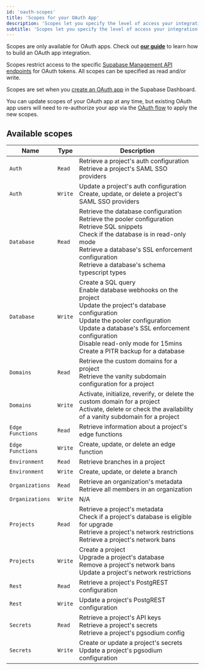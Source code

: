 ```yaml
---
id: 'oauth-scopes'
title: 'Scopes for your OAuth App'
description: 'Scopes let you specify the level of access your integration needs'
subtitle: 'Scopes let you specify the level of access your integration needs'
---
```


<Admonition type="note">

Scopes are only available for OAuth apps. Check out [**our guide**](/docs/guides/platform/oauth-apps/build-a-supabase-integration) to learn how to build an OAuth app integration.

</Admonition>

Scopes restrict access to the specific [Supabase Management API endpoints](/docs/reference/api/introduction) for OAuth tokens. All scopes can be specified as read and/or write.

Scopes are set when you [create an OAuth app](/docs/guides/platform/oauth-apps/build-a-supabase-integration#create-an-oauth-app) in the Supabase Dashboard.

You can update scopes of your OAuth app at any time, but existing OAuth app users will need to re-authorize your app via the [OAuth flow](/docs/guides/integrations/build-a-supabase-integration#implementing-the-oauth-20-flow) to apply the new scopes.

## Available scopes

| Name             | Type    | Description                                                                                                                                                                                                                                                                            |
| ---------------- | ------- | -------------------------------------------------------------------------------------------------------------------------------------------------------------------------------------------------------------------------------------------------------------------------------------- |
| `Auth`           | `Read`  | Retrieve a project's auth configuration<br/>Retrieve a project's SAML SSO providers                                                                                                                                                                                                    |
| `Auth`           | `Write` | Update a project's auth configuration<br/>Create, update, or delete a project's SAML SSO providers                                                                                                                                                                                     |
| `Database`       | `Read`  | Retrieve the database configuration<br/>Retrieve the pooler configuration<br/>Retrieve SQL snippets<br/>Check if the database is in read-only mode<br/>Retrieve a database's SSL enforcement configuration<br/>Retrieve a database's schema typescript types                           |
| `Database`       | `Write` | Create a SQL query<br/>Enable database webhooks on the project<br/>Update the project's database configuration<br/>Update the pooler configuration<br/>Update a database's SSL enforcement configuration<br/>Disable read-only mode for 15mins<br/>Create a PITR backup for a database |
| `Domains`        | `Read`  | Retrieve the custom domains for a project<br/>Retrieve the vanity subdomain configuration for a project                                                                                                                                                                                |
| `Domains`        | `Write` | Activate, initialize, reverify, or delete the custom domain for a project<br/>Activate, delete or check the availability of a vanity subdomain for a project                                                                                                                           |
| `Edge Functions` | `Read`  | Retrieve information about a project's edge functions                                                                                                                                                                                                                                  |
| `Edge Functions` | `Write` | Create, update, or delete an edge function                                                                                                                                                                                                                                             |
| `Environment`    | `Read`  | Retrieve branches in a project                                                                                                                                                                                                                                                         |
| `Environment`    | `Write` | Create, update, or delete a branch                                                                                                                                                                                                                                                     |
| `Organizations`  | `Read`  | Retrieve an organization's metadata<br/>Retrieve all members in an organization                                                                                                                                                                                                        |
| `Organizations`  | `Write` | N/A                                                                                                                                                                                                                                                                                    |
| `Projects`       | `Read`  | Retrieve a project's metadata<br/>Check if a project's database is eligible for upgrade<br/>Retrieve a project's network restrictions<br/>Retrieve a project's network bans                                                                                                            |
| `Projects`       | `Write` | Create a project<br/>Upgrade a project's database<br/>Remove a project's network bans<br/>Update a project's network restrictions                                                                                                                                                      |
| `Rest`           | `Read`  | Retrieve a project's PostgREST configuration                                                                                                                                                                                                                                           |
| `Rest`           | `Write` | Update a project's PostgREST configuration                                                                                                                                                                                                                                             |
| `Secrets`        | `Read`  | Retrieve a project's API keys<br/>Retrieve a project's secrets<br/>Retrieve a project's pgsodium config                                                                                                                                                                                |
| `Secrets`        | `Write` | Create or update a project's secrets<br/>Update a project's pgsodium configuration                                                                                                                                                                                                     |
